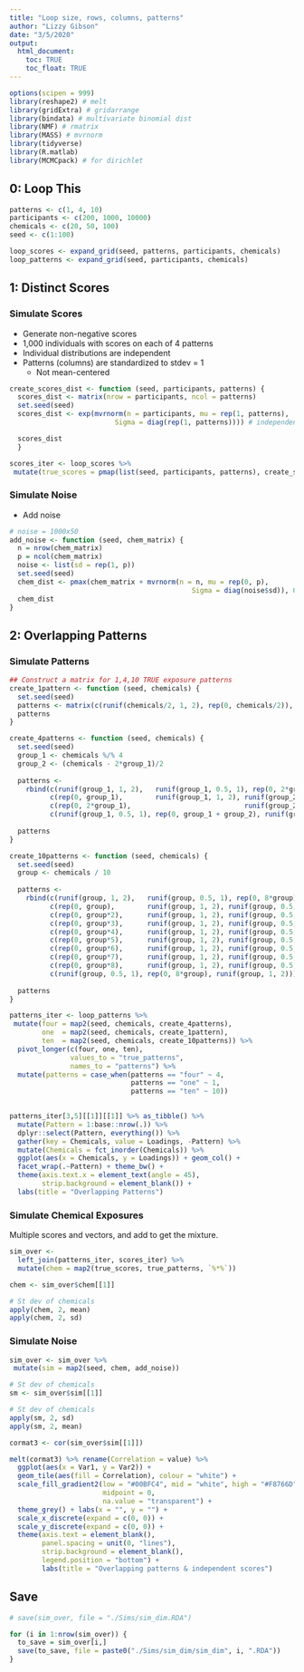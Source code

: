 ```yaml
---
title: "Loop size, rows, columns, patterns"
author: "Lizzy Gibson"
date: "3/5/2020"
output: 
  html_document:
    toc: TRUE
    toc_float: TRUE
---
```


```r
options(scipen = 999)
library(reshape2) # melt
library(gridExtra) # gridarrange
library(bindata) # multivariate binomial dist
library(NMF) # rmatrix
library(MASS) # mvrnorm
library(tidyverse)
library(R.matlab)
library(MCMCpack) # for dirichlet
```

## 0: Loop This

```r
patterns <- c(1, 4, 10)
participants <- c(200, 1000, 10000)
chemicals <- c(20, 50, 100)
seed <- c(1:100)

loop_scores <- expand_grid(seed, patterns, participants, chemicals)
loop_patterns <- expand_grid(seed, participants, chemicals)
```

## 1: Distinct Scores

### Simulate Scores

* Generate non-negative scores
* 1,000 individuals with scores on each of 4 patterns
* Individual distributions are independent
* Patterns (columns) are standardized to stdev = 1
   * Not mean-centered

```r
create_scores_dist <- function (seed, participants, patterns) {
  scores_dist <- matrix(nrow = participants, ncol = patterns)
  set.seed(seed)
  scores_dist <- exp(mvrnorm(n = participants, mu = rep(1, patterns), 
                          Sigma = diag(rep(1, patterns)))) # independent log normal dist

  scores_dist
  }

scores_iter <- loop_scores %>% 
 mutate(true_scores = pmap(list(seed, participants, patterns), create_scores_dist))
```

### Simulate Noise

* Add noise

```r
# noise = 1000x50
add_noise <- function (seed, chem_matrix) {
  n = nrow(chem_matrix)
  p = ncol(chem_matrix)
  noise <- list(sd = rep(1, p))
  set.seed(seed)
  chem_dist <- pmax(chem_matrix + mvrnorm(n = n, mu = rep(0, p), 
                                             Sigma = diag(noise$sd)), 0)	
  chem_dist
}
```

## 2: Overlapping Patterns

### Simulate Patterns

```r
## Construct a matrix for 1,4,10 TRUE exposure patterns
create_1pattern <- function (seed, chemicals) {
  set.seed(seed)
  patterns <- matrix(c(runif(chemicals/2, 1, 2), rep(0, chemicals/2)), nrow = 1)
  patterns
}

create_4patterns <- function (seed, chemicals) {
  set.seed(seed)
  group_1 <- chemicals %/% 4
  group_2 <- (chemicals - 2*group_1)/2
  
  patterns <-
    rbind(c(runif(group_1, 1, 2),   runif(group_1, 0.5, 1), rep(0, 2*group_2)),
          c(rep(0, group_1),        runif(group_1, 1, 2), runif(group_2, 0.5, 1), rep(0, group_2)),
          c(rep(0, 2*group_1),                            runif(group_2, 1, 2),   runif(group_2, 0.5, 1)),
          c(runif(group_1, 0.5, 1), rep(0, group_1 + group_2), runif(group_2, 1, 2)))
  
  patterns
}

create_10patterns <- function (seed, chemicals) {
  set.seed(seed)
  group <- chemicals / 10
  
  patterns <-
    rbind(c(runif(group, 1, 2),   runif(group, 0.5, 1), rep(0, 8*group)),
          c(rep(0, group),        runif(group, 1, 2), runif(group, 0.5, 1),   rep(0, group*7)),
          c(rep(0, group*2),      runif(group, 1, 2), runif(group, 0.5, 1),   rep(0, group*6)),
          c(rep(0, group*3),      runif(group, 1, 2), runif(group, 0.5, 1),   rep(0, group*5)),
          c(rep(0, group*4),      runif(group, 1, 2), runif(group, 0.5, 1),   rep(0, group*4)),
          c(rep(0, group*5),      runif(group, 1, 2), runif(group, 0.5, 1),   rep(0, group*3)),
          c(rep(0, group*6),      runif(group, 1, 2), runif(group, 0.5, 1),   rep(0, group*2)),
          c(rep(0, group*7),      runif(group, 1, 2), runif(group, 0.5, 1),   rep(0, group)),
          c(rep(0, group*8),      runif(group, 1, 2), runif(group, 0.5, 1)),
          c(runif(group, 0.5, 1), rep(0, 8*group), runif(group, 1, 2)))
          
  patterns
}

patterns_iter <- loop_patterns %>% 
 mutate(four = map2(seed, chemicals, create_4patterns),
        one  = map2(seed, chemicals, create_1pattern),
        ten  = map2(seed, chemicals, create_10patterns)) %>% 
  pivot_longer(c(four, one, ten),
               values_to = "true_patterns",
               names_to = "patterns") %>% 
  mutate(patterns = case_when(patterns == "four" ~ 4,
                              patterns == "one" ~ 1,
                              patterns == "ten" ~ 10))
  
```

```r
patterns_iter[3,5][[1]][[1]] %>% as_tibble() %>% 
  mutate(Pattern = 1:base::nrow(.)) %>% 
  dplyr::select(Pattern, everything()) %>% 
  gather(key = Chemicals, value = Loadings, -Pattern) %>% 
  mutate(Chemicals = fct_inorder(Chemicals)) %>%
  ggplot(aes(x = Chemicals, y = Loadings)) + geom_col() +
  facet_wrap(.~Pattern) + theme_bw() +
  theme(axis.text.x = element_text(angle = 45),
        strip.background = element_blank()) +
  labs(title = "Overlapping Patterns")
```

### Simulate Chemical Exposures

Multiple scores and vectors, and add to get the mixture.

```r
sim_over <- 
  left_join(patterns_iter, scores_iter) %>% 
  mutate(chem = map2(true_scores, true_patterns, `%*%`))

chem <- sim_over$chem[[1]]

# St dev of chemicals
apply(chem, 2, mean)
apply(chem, 2, sd)
```

### Simulate Noise

```r
sim_over <- sim_over %>% 
 mutate(sim = map2(seed, chem, add_noise))

# St dev of chemicals
sm <- sim_over$sim[[1]]

# St dev of chemicals
apply(sm, 2, sd)
apply(sm, 2, mean)
```  

```r
cormat3 <- cor(sim_over$sim[[1]])

melt(cormat3) %>% rename(Correlation = value) %>% 
  ggplot(aes(x = Var1, y = Var2)) +
  geom_tile(aes(fill = Correlation), colour = "white") +
  scale_fill_gradient2(low = "#00BFC4", mid = "white", high = "#F8766D",
                       midpoint = 0,
                       na.value = "transparent") +
  theme_grey() + labs(x = "", y = "") +
  scale_x_discrete(expand = c(0, 0)) +
  scale_y_discrete(expand = c(0, 0)) +
  theme(axis.text = element_blank(),
        panel.spacing = unit(0, "lines"),
        strip.background = element_blank(),
        legend.position = "bottom") + 
        labs(title = "Overlapping patterns & independent scores")
```

## Save

```r
# save(sim_over, file = "./Sims/sim_dim.RDA")

for (i in 1:nrow(sim_over)) {
  to_save = sim_over[i,]
  save(to_save, file = paste0("./Sims/sim_dim/sim_dim", i, ".RDA"))
}

```

